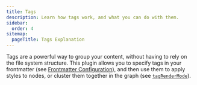 ```yaml
---
title: Tags
description: Learn how tags work, and what you can do with them.
sidebar:
  order: 4
sitemap:
  pageTitle: Tags Explanation
---
```


Tags are a powerful way to group your content, without having to rely on the file system structure.
This plugin allows you to specify tags in your frontmatter (see [Frontmatter Configuration](/starlight-site-graph/configuration/frontmatter/sitemap#tags)),
and then use them to apply styles to nodes, or cluster them together in the graph (see [`tagRenderMode`](/starlight-site-graph/configuration/graph/tags#tag-rendering-mode)).
